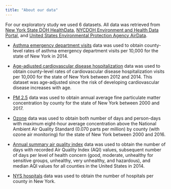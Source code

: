 ```yaml
---
title: "About our data"
---
```


For our exploratory study we used 6 datasets. All data was retrieved from [New York State DOH HealthData](https://data.ny.gov/browse?category=Health&utf8=%E2%9C%93), [NYCDOH Environment and Health Data Portal](http://a816-dohbesp.nyc.gov/IndicatorPublic/publictracking.aspx), and [United States Environmental Protection Agency AirData](https://www.epa.gov/outdoor-air-quality-data).

* [Asthma emergency department visits](https://health.data.ny.gov/Health/PA-Asthma-Emergency-Department-Visit-Rate-Per-10-0/4xmh-bgkz) data was used to obtain county-level rates of asthma emergency department visits per 10,000 for the state of New York in 2014.  

* [Age-adjusted cardiovascular disease hospitalization](https://health.data.ny.gov/Health/Community-Health-Age-adjusted-Cardiovascular-Disea/3ycx-tfnb) data was used to obtain county-level rates of cardiovascular disease hospitalization visits per 10,000 for the state of New York between 2012 and 2014. This dataset was age-adjusted since the risk of developing cardiovascular disease increases with age.

* [PM 2.5](https://apps.health.ny.gov/statistics/environmental/public_health_tracking/tracker/index.html#/airpollutionExportData) data was used to obtain annual average fine particulate matter concentration by county for the state of New York between 2000 and 2017.

* [Ozone](https://apps.health.ny.gov/statistics/environmental/public_health_tracking/tracker/index.html#/airpollutionExportData) data was used to obtain  both number of days and person-days with maximum eight-hour average concentration above the National Ambient Air Quality Standard (0.070 parts per million) by county (with ozone air monitoring) for the state of New York between 2000 and 2016.

* [Annual summary air quality index](https://aqs.epa.gov/aqsweb/airdata/download_files.html#Annual) data was used to obtain the number of days with recorded Air Quality Index (AQI) values, subsequent number of days per level of health concern (good, moderate, unhealthy for sensitive groups, unhealthy, very unhealthy, and hazardous), and median AQI values for all counties in the United States in 2014.

* [NYS hospitals](https://profiles.health.ny.gov/hospital/county_or_region/) data was used to obtain the number of hospitals per county in New York.